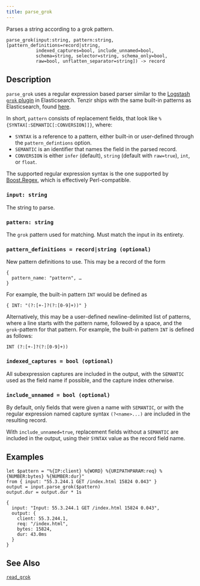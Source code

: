 ```yaml
---
title: parse_grok
---
```


Parses a string according to a grok pattern.

```tql
parse_grok(input:string, pattern:string, [pattern_definitions=record|string,
           indexed_captures=bool, include_unnamed=bool,
           schema=string, selector=string, schema_only=bool,
           raw=bool, unflatten_separator=string]) -> record
```

## Description

`parse_grok` uses a regular expression based parser similar to the
[Logstash `grok` plugin](https://www.elastic.co/guide/en/logstash/current/plugins-filters-grok.html)
in Elasticsearch. Tenzir ships with the same built-in patterns as Elasticsearch,
found [here](https://github.com/logstash-plugins/logstash-patterns-core/tree/main/patterns/ecs-v1).

In short, `pattern` consists of replacement fields, that look like
`%{SYNTAX[:SEMANTIC[:CONVERSION]]}`, where:
- `SYNTAX` is a reference to a pattern, either built-in or user-defined
    through the `pattern_defintions` option.
- `SEMANTIC` is an identifier that names the field in the parsed record.
- `CONVERSION` is either `infer` (default), `string` (default with
    `raw=true`), `int`, or `float`.

The supported regular expression syntax is the one supported by
[Boost.Regex](https://www.boost.org/doc/libs/1_81_0/libs/regex/doc/html/boost_regex/syntax/perl_syntax.html),
which is effectively Perl-compatible.

### `input: string`

The string to parse.

### `pattern: string`

The `grok` pattern used for matching. Must match the input in its entirety.

### `pattern_definitions = record|string (optional)`

New pattern definitions to use. This may be a record of the form

```tql
{
  pattern_name: "pattern", …
}
```

For example, the built-in pattern `INT` would be defined as

```tql
{ INT: "(?:[+-]?(?:[0-9]+))" }
```

Alternatively, this may be a user-defined newline-delimited list of patterns,
where a line starts with the pattern name, followed by a space, and the
`grok`-pattern for that pattern. For example, the built-in pattern `INT` is
defined as follows:

```
INT (?:[+-]?(?:[0-9]+))
```

### `indexed_captures = bool (optional)`

All subexpression captures are included in the output, with the `SEMANTIC` used
as the field name if possible, and the capture index otherwise.

### `include_unnamed = bool (optional)`

By default, only fields that were given a name with `SEMANTIC`, or with
the regular expression named capture syntax `(?<name>...)` are included
in the resulting record.

With `include_unnamed=true`, replacement fields without a `SEMANTIC` are included
in the output, using their `SYNTAX` value as the record field name.


<ParsingOptions />

## Examples

```tql
let $pattern = "%{IP:client} %{WORD} %{URIPATHPARAM:req} %{NUMBER:bytes} %{NUMBER:dur}"
from { input: "55.3.244.1 GET /index.html 15824 0.043" }
output = input.parse_grok($pattern)
output.dur = output.dur * 1s
```
```tql
{
  input: "Input: 55.3.244.1 GET /index.html 15824 0.043",
  output: {
    client: 55.3.244.1,
    req: "/index.html",
    bytes: 15824,
    dur: 43.0ms
  }
}
```

## See Also

[`read_grok`](../operators/read_grok)
